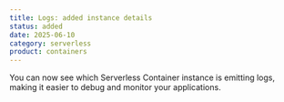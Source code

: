 ```yaml
---
title: Logs: added instance details
status: added
date: 2025-06-10
category: serverless
product: containers
---
```


You can now see which Serverless Container instance is emitting logs, making it easier to debug and monitor your applications.

